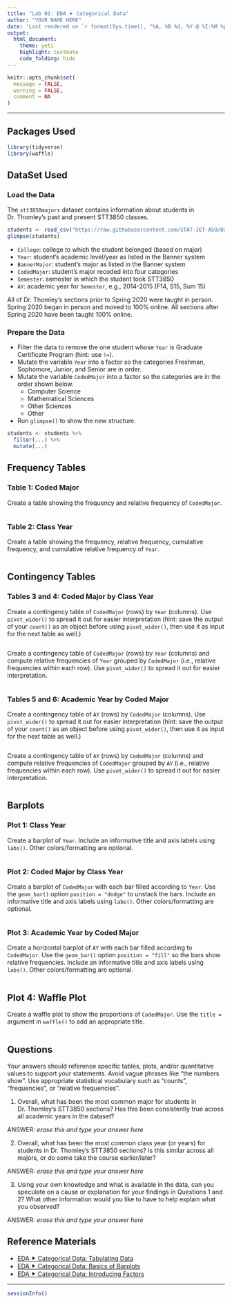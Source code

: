 ```yaml
---
title: "Lab 01: EDA ⯈ Categorical Data"
author: "YOUR NAME HERE"
date: 'Last rendered on `r format(Sys.time(), "%A, %B %d, %Y @ %I:%M %p")`'
output: 
  html_document: 
    theme: yeti
    highlight: textmate
    code_folding: hide
---
```


```r
knitr::opts_chunk$set(
  message = FALSE,
  warning = FALSE,
  comment = NA
)
```
***

## Packages Used

```r
library(tidyverse)
library(waffle)
```

## DataSet Used

### Load the Data

The `stt3850majors` dataset contains information about students in Dr. Thomley’s past and present STT3850 classes.

```r
students <- read_csv("https://raw.githubusercontent.com/STAT-JET-ASU/Datasets/master/Instructor/stt3850majors.csv")
glimpse(students)
```

* `College`: college to which the student belonged (based on major)
* `Year`: student's academic level/year as listed in the Banner system
* `BannerMajor`: student's major as listed in the Banner system
* `CodedMajor`: student's major recoded into four categories
* `Semester`: semester in which the student took STT3850
* `AY`: academic year for `Semester`, e.g., 2014-2015 (F14, S15, Sum 15)

All of Dr. Thomley's sections prior to Spring 2020 were taught in person. Spring 2020 began in person and moved to 100% online. All sections after Spring 2020 have been taught 100% online.

### Prepare the Data

* Filter the data to remove the one student whose `Year` is Graduate Certificate Program (hint: use `!=`).
* Mutate the variable `Year` into a factor so the categories Freshman, Sophomore, Junior, and Senior are in order. 
* Mutate the variable `CodedMajor` into a factor so the categories are in the order shown below.
    * Computer Science
    * Mathematical Sciences
    * Other Sciences
    * Other
* Run `glimpse()` to show the new structure.

```r
students <- students %>% 
  filter(...) %>% 
  mutate(...) 
```

## Frequency Tables

### Table 1: Coded Major

Create a table showing the frequency and relative frequency of `CodedMajor`. 

```r

```

### Table 2: Class Year

Create a table showing the frequency, relative frequency, cumulative frequency, and cumulative relative frequency of `Year`.

```r

```

## Contingency Tables

### Tables 3 and 4: Coded Major by Class Year

Create a contingency table of `CodedMajor` (rows) by `Year` (columns). Use `pivot_wider()` to spread it out for easier interpretation (hint: save the output of your `count()` as an object before using `pivot_wider()`, then use it as input for the next table as well.)

```r

```

Create a contingency table of `CodedMajor` (rows) by `Year` (columns) and compute relative frequencies of `Year` grouped by `CodedMajor` (i.e., relative frequencies within each row). Use `pivot_wider()` to spread it out for easier interpretation.

```r

```

### Tables 5 and 6: Academic Year by Coded Major

Create a contingency table of `AY` (rows) by `CodedMajor` (columns). Use `pivot_wider()` to spread it out for easier interpretation (hint: save the output of your `count()` as an object before using `pivot_wider()`, then use it as input for the next table as well.)

```r

```

Create a contingency table of `AY` (rows) by `CodedMajor` (columns) and compute relative frequencies of `CodedMajor` grouped by `AY` (i.e., relative frequencies within each row). Use `pivot_wider()` to spread it out for easier interpretation.

```r

```

## Barplots

### Plot 1: Class Year

Create a barplot of `Year`. Include an informative title and axis labels using `labs()`. Other colors/formatting are optional.

```r

```

### Plot 2: Coded Major by Class Year

Create a barplot of `CodedMajor` with each bar filled according to `Year`. Use the `geom_bar()` option `position = "dodge"` to unstack the bars. Include an informative title and axis labels using `labs()`. Other colors/formatting are optional.

```r

```

### Plot 3: Academic Year by Coded Major

Create a horizontal barplot of `AY` with each bar filled according to `CodedMajor`. Use the `geom_bar()` option `position = "fill"` so the bars show relative frequencies. Include an informative title and axis labels using `labs()`. Other colors/formatting are optional.

```r

```

## Plot 4: Waffle Plot

Create a waffle plot to show the proportions of `CodedMajor`. Use the `title =` argument in `waffle()` to add an appropriate title.

```r

```

## Questions

Your answers should reference specific tables, plots, and/or quantitative values to support your statements. Avoid vague phrases like "the numbers show". Use appropriate statistical vocabulary such as "counts", "frequencies", or "relative frequencies".

1) Overall, what has been the most common major for students in Dr. Thomley's STT3850 sections? Has this been consistently true across all academic years in the dataset?

ANSWER: *erase this and type your answer here*

2) Overall, what has been the most common class year (or years) for students in Dr. Thomley's STT3850 sections? Is this similar across all majors, or do some take the course earlier/later?

ANSWER: *erase this and type your answer here*

3) Using your own knowledge and what is available in the data, can you speculate on a cause or explanation for your findings in Questions 1 and 2? What other information would you like to have to help explain what you observed?

ANSWER: *erase this and type your answer here*

## Reference Materials

* [EDA ⯈ Categorical Data: Tabulating Data](https://stat-jet-asu.github.io/Slides/STT3850/EDACategoricalTables.html#1)
* [EDA ⯈ Categorical Data: Basics of Barplots](https://stat-jet-asu.github.io/Slides/STT3850/EDACategoricalPlots.html#1)
* [EDA ⯈ Categorical Data: Introducing Factors](https://stat-jet-asu.github.io/Slides/STT3850/EDACategoricalFactors.html#1)

***
```r
sessionInfo()
```

